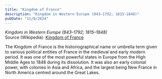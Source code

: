 ```yaml
---
title: "Kingdom of France"
description: "Kingdom in Western Europe (843–1792; 1815–1848)"
pubDate: "11/8/2024"
---
```


*Kingdom in Western Europe (843–1792; 1815–1848)*  
Source (Wikipedia): [Kingdom of France][1]

The Kingdom of France is the historiographical name or umbrella term given to various political entities of France in the medieval and early modern period. It was one of the most powerful states in Europe from the High Middle Ages to 1848 during its dissolution. It was also an early colonial power, with colonies in Asia and Africa, and the largest being New France in North America centred around the Great Lakes.

[1]: https://en.wikipedia.org/wiki/Kingdom_of_France
